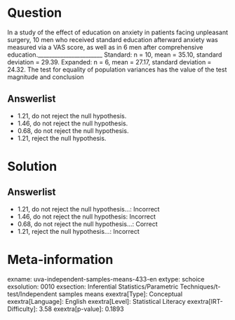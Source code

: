 Question
========

In a study of the effect of education on anxiety in patients facing unpleasant surgery, 10 men who received standard education afterward anxiety was measured via a VAS score, as well as in 6 men after comprehensive education._______________________ Standard: n = 10, mean = 35.10, standard deviation = 29.39. Expanded: n = 6, mean = 27.17, standard deviation = 24.32. The test for equality of population variances has the value of the test magnitude and conclusion

Answerlist
----------

* 1.21, do not reject the null hypothesis.
* 1.46, do not reject the null hypothesis.
* 0.68, do not reject the null hypothesis.
* 1.21, reject the null hypothesis.

Solution
========

Answerlist
----------

* 1.21, do not reject the null hypothesis...: Incorrect
* 1.46, do not reject the null hypothesis: Incorrect
* 0.68, do not reject the null hypothesis...: Correct
* 1.21, reject the null hypothesis...: Incorrect

Meta-information
================
exname: uva-independent-samples-means-433-en
extype: schoice
exsolution: 0010
exsection: Inferential Statistics/Parametric Techniques/t-test/Independent samples means
exextra[Type]: Conceptual
exextra[Language]: English
exextra[Level]: Statistical Literacy
exextra[IRT-Difficulty]: 3.58
exextra[p-value]: 0.1893

